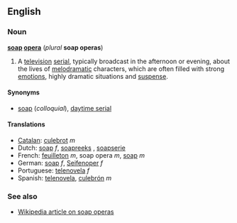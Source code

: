 ==English==
=== Noun ===
'''[[soap]] [[opera]]''' (''plural'' '''soap operas''')

#A [[television]] [[serial]], typically broadcast in the afternoon or evening, about the lives of [[melodramatic]] characters, which are often filled with strong [[emotion]]s, highly dramatic situations and [[suspense]].

====Synonyms====
*[[soap]] (''colloquial''), [[daytime serial]]

==== Translations ====
*[[Catalan]]: [[culebrot]] ''m''
*Dutch: [[soap#Dutch|soap]] ''f'', [[soapreeks]] '' '', [[soapserie]] '' ''
*French: [[feuilleton]] ''m'', soap opera ''m'', [[soap#French|soap]] ''m''
*German: [[soap#German|soap]] ''f'', [[Seifenoper]] ''f''
*Portuguese: [[telenovela]] ''f''
*Spanish: [[telenovela]], [[culebrón]] ''m''

===See also===
*[[w:soap_opera|Wikipedia article on soap operas]]